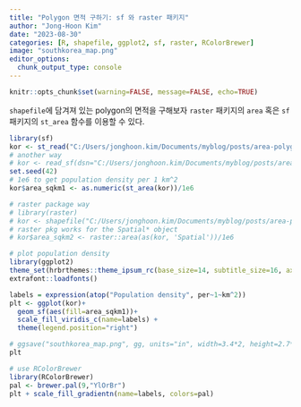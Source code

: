 ```yaml
---
title: "Polygon 면적 구하기: sf 와 raster 패키지"
author: "Jong-Hoon Kim"
date: "2023-08-30"
categories: [R, shapefile, ggplot2, sf, raster, RColorBrewer]
image: "southkorea_map.png"
editor_options: 
  chunk_output_type: console
---
```


```r
knitr::opts_chunk$set(warning=FALSE, message=FALSE, echo=TRUE)
```

`shapefile`에 담겨져 있는 polygon의 면적을 구해보자 `raster` 패키지의 `area` 혹은 `sf` 패키지의 `st_area` 함수를 이용할 수 있다.

```r
library(sf)
kor <- st_read("C:/Users/jonghoon.kim/Documents/myblog/posts/area-polygon/gadm41_KOR_1.shp")
# another way
# kor <- read_sf(dsn="C:/Users/jonghoon.kim/Documents/myblog/posts/area-polygon", layer="gadm41_KOR_1")
set.seed(42)
# 1e6 to get population density per 1 km^2
kor$area_sqkm1 <- as.numeric(st_area(kor))/1e6

# raster package way
# library(raster)
# kor <- shapefile("C:/Users/jonghoon.kim/Documents/myblog/posts/area-polygon/gadm41_KOR_1.shp")
# raster pkg works for the Spatial* object
# kor$area_sqkm2 <- raster::area(as(kor, 'Spatial'))/1e6

# plot population density
library(ggplot2)
theme_set(hrbrthemes::theme_ipsum_rc(base_size=14, subtitle_size=16, axis_title_size=12))
extrafont::loadfonts()

labels = expression(atop("Population density", per~1~km^2))
plt <- ggplot(kor)+
  geom_sf(aes(fill=area_sqkm1))+
  scale_fill_viridis_c(name=labels) +
  theme(legend.position="right")

# ggsave("southkorea_map.png", gg, units="in", width=3.4*2, height=2.7*2)  
plt

# use RColorBrewer 
library(RColorBrewer)
pal <- brewer.pal(9,"YlOrBr")
plt + scale_fill_gradientn(name=labels, colors=pal)
```
